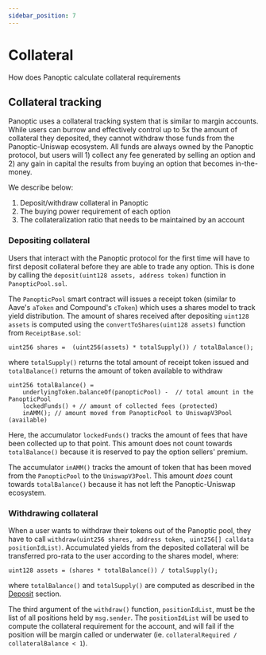 ```yaml
---
sidebar_position: 7
---
```


# Collateral
How does Panoptic calculate collateral requirements

## Collateral tracking

Panoptic uses a collateral tracking system that is similar to margin accounts.
While users can burrow and effectively control up to 5x the amount of collateral they deposited, they cannot withdraw those funds from the Panoptic-Uniswap ecosystem.
All funds are always owned by the Panoptic protocol, but users will 1) collect any fee generated by selling an option and 2) any gain in capital the results from buying an option that becomes in-the-money.

We describe below:
1. Deposit/withdraw collateral in Panoptic
2. The buying power requirement of each option
3. The collateralization ratio that needs to be maintained by an account

### Depositing collateral
Users that interact with the Panoptic protocol for the first time will have to first deposit collateral before they are able to trade any option.
This is done by calling the `deposit(uint128 assets, address token)` function in `PanopticPool.sol`.

The `PanopticPool` smart contract will issues a receipt token (similar to Aave's `aToken` and Compound's `cToken`) which uses a shares model to track yield distribution.
The amount of shares received after depositing `uint128 assets` is computed using the `convertToShares(uint128 assets)` function from `ReceiptBase.sol`:

```solidity
uint256 shares =  (uint256(assets) * totalSupply()) / totalBalance();
```

where `totalSupply()` returns the total amount of receipt token issued and `totalBalance()` returns the amount of token available to withdraw

```solidity
uint256 totalBalance() =
    underlyingToken.balanceOf(panopticPool) -  // total amount in the PanopticPool
    lockedFunds() + // amount of collected fees (protected)
    inAMM(); // amount moved from PanopticPool to UniswapV3Pool (available)
```

Here, the accumulator `lockedFunds()` tracks the amount of fees that have been collected up to that point. 
This amount does not count towards `totalBalance()` because it is reserved to pay the option sellers' premium.

The accumulator `inAMM()` tracks the amount of token that has been moved from the `PanopticPool` to the `UniswapV3Pool`.
This amount *does* count towards `totalBalance()` because it has not left the Panoptic-Uniswap ecosystem.

### Withdrawing collateral
When a user wants to withdraw their tokens out of the Panoptic pool, they have to call `withdraw(uint256 shares, address token, uint256[] calldata positionIdList)`.
Accumulated yields from the deposited collateral will be transferred pro-rata to the user according to the shares model, where:

```solidity
uint128 assets = (shares * totalBalance()) / totalSupply();
```
where `totalBalance()` and `totalSupply()` are computed as described in the [Deposit](/docs/panoptic-protocol/collateral#deposit) section.

The third argument of the `withdraw()` function, `positionIdList`,  must be the list of all positions held by `msg.sender`.
The `positionIdList` will be used to compute the collateral requirement for the account, and will fail if the position will be margin called or underwater (ie. `collateralRequired / collateralBalance < 1`).

